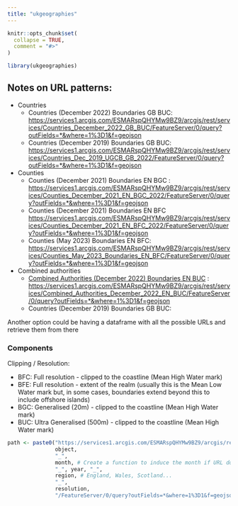 ```yaml
---
title: "ukgeographies"
---
```


```r
knitr::opts_chunk$set(
  collapse = TRUE,
  comment = "#>"
)
```

```r
library(ukgeographies)
```

## Notes on URL patterns:

-   Countries
    -   Countries (December 2022) Boundaries GB BUC: <https://services1.arcgis.com/ESMARspQHYMw9BZ9/arcgis/rest/services/Countries_December_2022_GB_BUC/FeatureServer/0/query?outFields=*&where=1%3D1&f=geojson>
    -   Countries (December 2019) Boundaries GB BUC: <https://services1.arcgis.com/ESMARspQHYMw9BZ9/arcgis/rest/services/Countries_Dec_2019_UGCB_GB_2022/FeatureServer/0/query?outFields=*&where=1%3D1&f=geojson>
-   Counties
    -   Counties (December 2021) Boundaries EN BGC : <https://services1.arcgis.com/ESMARspQHYMw9BZ9/arcgis/rest/services/Counties_December_2021_EN_BGC_2022/FeatureServer/0/query?outFields=*&where=1%3D1&f=geojson>
    -   Counties (December 2021) Boundaries EN BFC <https://services1.arcgis.com/ESMARspQHYMw9BZ9/arcgis/rest/services/Counties_December_2021_EN_BFC_2022/FeatureServer/0/query?outFields=*&where=1%3D1&f=geojson>
    -   Counties (May 2023) Boundaries EN BFC: <https://services1.arcgis.com/ESMARspQHYMw9BZ9/arcgis/rest/services/Counties_May_2023_Boundaries_EN_BFC/FeatureServer/0/query?outFields=*&where=1%3D1&f=geojson>
-   Combined authorities
    -   [Combined Authorities (December 2022) Boundaries EN BUC](https://geoportal.statistics.gov.uk/maps/f147c03bdd914124ad36fd6684358d65) :\
        <https://services1.arcgis.com/ESMARspQHYMw9BZ9/arcgis/rest/services/Combined_Authorities_December_2022_EN_BUC/FeatureServer/0/query?outFields=*&where=1%3D1&f=geojson>
    -   Countries (December 2019) Boundaries GB BUC:

Another option could be having a dataframe with all the possible URLs and retrieve them from there

### Components

Clipping / Resolution:

-   BFC: Full resolution - clipped to the coastline (Mean High Water mark)
-   BFE: Full resolution - extent of the realm (usually this is the Mean Low Water mark but, in some cases, boundaries extend beyond this to include offshore islands)
-   BGC: Generalised (20m) - clipped to the coastline (Mean High Water mark)
-   BUC: Ultra Generalised (500m) - clipped to the coastline (Mean High Water mark)

```r
path <- paste0("https://services1.arcgis.com/ESMARspQHYMw9BZ9/arcgis/rest/services/",
               object, 
               "_",
               month, # Create a function to induce the month if URL does not exist
               "_", year, "_", 
               region, # England, Wales, Scotland...
               "_", 
               resolution,
               "/FeatureServer/0/query?outFields=*&where=1%3D1&f=geojson")
```
